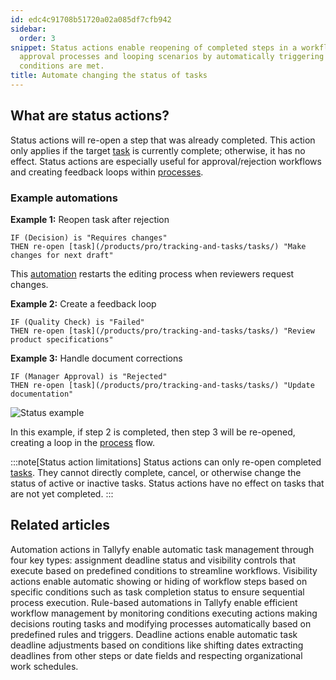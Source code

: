 ```yaml
---
id: edc4c91708b51720a02a085df7cfb942
sidebar:
  order: 3
snippet: Status actions enable reopening of completed steps in a workflow to facilitate
  approval processes and looping scenarios by automatically triggering when specific
  conditions are met.
title: Automate changing the status of tasks
---
```


## What are status actions?

Status actions will re-open a step that was already completed. This action only applies if the target [task](/products/pro/tracking-and-tasks/tasks/) is currently complete; otherwise, it has no effect. Status actions are especially useful for approval/rejection workflows and creating feedback loops within [processes](/products/pro/tracking-and-tasks/processes/).

### Example automations

**Example 1:** Reopen task after rejection
```
IF (Decision) is "Requires changes" 
THEN re-open [task](/products/pro/tracking-and-tasks/tasks/) "Make changes for next draft"
```
This [automation](/products/pro/documenting/templates/automations/) restarts the editing process when reviewers request changes.

**Example 2:** Create a feedback loop
```
IF (Quality Check) is "Failed"
THEN re-open [task](/products/pro/tracking-and-tasks/tasks/) "Review product specifications"
```

**Example 3:** Handle document corrections
```
IF (Manager Approval) is "Rejected"
THEN re-open [task](/products/pro/tracking-and-tasks/tasks/) "Update documentation"
```

![Status example](https://screenshots.tallyfy.com/tallyfy%2Fpro%2Fdesktop-light-statusactionexample.png)

In this example, if step 2 is completed, then step 3 will be re-opened, creating a loop in the [process](/products/pro/tracking-and-tasks/processes/) flow.

:::note[Status action limitations]
Status actions can only re-open completed [tasks](/products/pro/tracking-and-tasks/tasks/). They cannot directly complete, cancel, or otherwise change the status of active or inactive tasks. Status actions have no effect on tasks that are not yet completed.
:::


## Related articles
<CardGrid>
<LinkTitleCard header="<b>Automations > Actions</b>" href="/products/pro/documenting/templates/automations/actions/" > Automation actions in Tallyfy enable automatic task management through four key types: assignment deadline status and visibility controls that execute based on predefined conditions to streamline workflows. </LinkTitleCard>
<LinkTitleCard header="<b>Actions > Automate hiding or showing tasks</b>" href="/products/pro/documenting/templates/automations/actions/visibility-actions/" > Visibility actions enable automatic showing or hiding of workflow steps based on specific conditions such as task completion status to ensure sequential process execution. </LinkTitleCard>
<LinkTitleCard header="<b>Templates > Automations</b>" href="/products/pro/documenting/templates/automations/" > Rule-based automations in Tallyfy enable efficient workflow management by monitoring conditions executing actions making decisions routing tasks and modifying processes automatically based on predefined rules and triggers. </LinkTitleCard>
<LinkTitleCard header="<b>Actions > Automate deadline shifts on tasks</b>" href="/products/pro/documenting/templates/automations/actions/deadline-actions/" > Deadline actions enable automatic task deadline adjustments based on conditions like shifting dates extracting deadlines from other steps or date fields and respecting organizational work schedules. </LinkTitleCard>
</CardGrid>